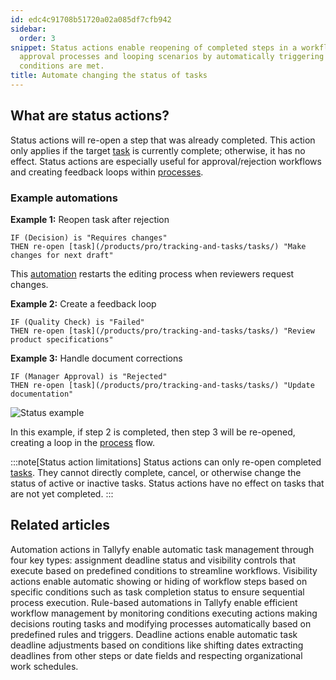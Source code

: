 ```yaml
---
id: edc4c91708b51720a02a085df7cfb942
sidebar:
  order: 3
snippet: Status actions enable reopening of completed steps in a workflow to facilitate
  approval processes and looping scenarios by automatically triggering when specific
  conditions are met.
title: Automate changing the status of tasks
---
```


## What are status actions?

Status actions will re-open a step that was already completed. This action only applies if the target [task](/products/pro/tracking-and-tasks/tasks/) is currently complete; otherwise, it has no effect. Status actions are especially useful for approval/rejection workflows and creating feedback loops within [processes](/products/pro/tracking-and-tasks/processes/).

### Example automations

**Example 1:** Reopen task after rejection
```
IF (Decision) is "Requires changes" 
THEN re-open [task](/products/pro/tracking-and-tasks/tasks/) "Make changes for next draft"
```
This [automation](/products/pro/documenting/templates/automations/) restarts the editing process when reviewers request changes.

**Example 2:** Create a feedback loop
```
IF (Quality Check) is "Failed"
THEN re-open [task](/products/pro/tracking-and-tasks/tasks/) "Review product specifications"
```

**Example 3:** Handle document corrections
```
IF (Manager Approval) is "Rejected"
THEN re-open [task](/products/pro/tracking-and-tasks/tasks/) "Update documentation"
```

![Status example](https://screenshots.tallyfy.com/tallyfy%2Fpro%2Fdesktop-light-statusactionexample.png)

In this example, if step 2 is completed, then step 3 will be re-opened, creating a loop in the [process](/products/pro/tracking-and-tasks/processes/) flow.

:::note[Status action limitations]
Status actions can only re-open completed [tasks](/products/pro/tracking-and-tasks/tasks/). They cannot directly complete, cancel, or otherwise change the status of active or inactive tasks. Status actions have no effect on tasks that are not yet completed.
:::


## Related articles
<CardGrid>
<LinkTitleCard header="<b>Automations > Actions</b>" href="/products/pro/documenting/templates/automations/actions/" > Automation actions in Tallyfy enable automatic task management through four key types: assignment deadline status and visibility controls that execute based on predefined conditions to streamline workflows. </LinkTitleCard>
<LinkTitleCard header="<b>Actions > Automate hiding or showing tasks</b>" href="/products/pro/documenting/templates/automations/actions/visibility-actions/" > Visibility actions enable automatic showing or hiding of workflow steps based on specific conditions such as task completion status to ensure sequential process execution. </LinkTitleCard>
<LinkTitleCard header="<b>Templates > Automations</b>" href="/products/pro/documenting/templates/automations/" > Rule-based automations in Tallyfy enable efficient workflow management by monitoring conditions executing actions making decisions routing tasks and modifying processes automatically based on predefined rules and triggers. </LinkTitleCard>
<LinkTitleCard header="<b>Actions > Automate deadline shifts on tasks</b>" href="/products/pro/documenting/templates/automations/actions/deadline-actions/" > Deadline actions enable automatic task deadline adjustments based on conditions like shifting dates extracting deadlines from other steps or date fields and respecting organizational work schedules. </LinkTitleCard>
</CardGrid>